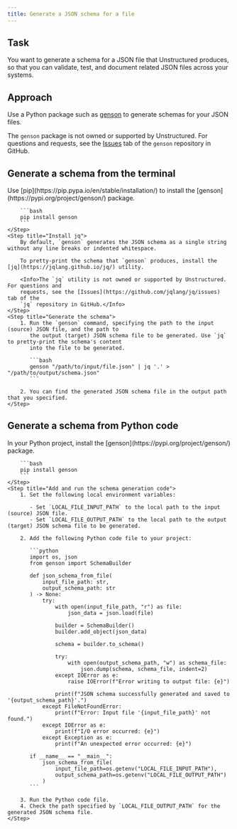 ```yaml
---
title: Generate a JSON schema for a file
---
```


## Task

You want to generate a schema for a JSON file that Unstructured produces, so that you can validate, test, 
and document related JSON files across your systems.  

## Approach

Use a Python package such as [genson](https://pypi.org/project/genson/) to generate schemas for your 
JSON files.

<Info>The `genson` package is not owned or supported by Unstructured. For questions and 
requests, see the [Issues](https://github.com/wolverdude/genson/issues) tab of the 
`genson` repository in GitHub.</Info>

## Generate a schema from the terminal

<Steps>
    <Step title="Install genson">
        Use [pip](https://pip.pypa.io/en/stable/installation/) to install the [genson](https://pypi.org/project/genson/) package.

        ```bash
        pip install genson
        ```
    </Step>
    <Step title="Install jq">
        By default, `genson` generates the JSON schema as a single string without any line breaks or indented whitespace. 

        To pretty-print the schema that `genson` produces, install the [jq](https://jqlang.github.io/jq/) utility.

        <Info>The `jq` utility is not owned or supported by Unstructured. For questions and 
        requests, see the [Issues](https://github.com/jqlang/jq/issues) tab of the 
        `jq` repository in GitHub.</Info>
    </Step>
    <Step title="Generate the schema">
        1. Run the `genson` command, specifying the path to the input (source) JSON file, and the path to 
           the output (target) JSON schema file to be generated. Use `jq` to pretty-print the schema's content 
           into the file to be generated.

           ```bash
           genson "/path/to/input/file.json" | jq '.' > "/path/to/output/schema.json"
           ```
    
        2. You can find the generated JSON schema file in the output path that you specified.
    </Step>
</Steps>

## Generate a schema from Python code

<Steps>
    <Step title="Install dependencies">
        In your Python project, install the [genson](https://pypi.org/project/genson/) package.

        ```bash
        pip install genson
        ```
    </Step>
    <Step title="Add and run the schema generation code">
        1. Set the following local environment variables:

           - Set `LOCAL_FILE_INPUT_PATH` to the local path to the input (source) JSON file.
           - Set `LOCAL_FILE_OUTPUT_PATH` to the local path to the output (target) JSON schema file to be generated.

        2. Add the following Python code file to your project:

           ```python
           import os, json
           from genson import SchemaBuilder

           def json_schema_from_file(
               input_file_path: str,
               output_schema_path: str
           ) -> None:
               try:
                   with open(input_file_path, "r") as file:
                       json_data = json.load(file)

                   builder = SchemaBuilder()
                   builder.add_object(json_data)

                   schema = builder.to_schema()

                   try:
                       with open(output_schema_path, "w") as schema_file:
                           json.dump(schema, schema_file, indent=2)
                   except IOError as e:
                       raise IOError(f"Error writing to output file: {e}")
                   
                   print(f"JSON schema successfully generated and saved to '{output_schema_path}'.")
               except FileNotFoundError:
                   print(f"Error: Input file '{input_file_path}' not found.")
               except IOError as e:
                   print(f"I/O error occurred: {e}")
               except Exception as e:
                   print(f"An unexpected error occurred: {e}")

           if __name__ == "__main__":
               json_schema_from_file(
                   input_file_path=os.getenv("LOCAL_FILE_INPUT_PATH"),
                   output_schema_path=os.getenv("LOCAL_FILE_OUTPUT_PATH")
               )
           ```

        3. Run the Python code file.
        4. Check the path specified by `LOCAL_FILE_OUTPUT_PATH` for the generated JSON schema file.
    </Step>
</Steps>

